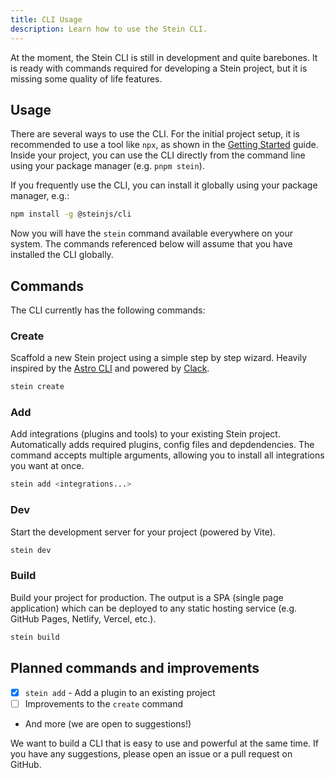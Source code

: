 ```yaml
---
title: CLI Usage
description: Learn how to use the Stein CLI.
---
```


At the moment, the Stein CLI is still in development and quite barebones. It is ready with commands required for developing a Stein project, but it is missing some quality of life features.

## Usage
There are several ways to use the CLI. For the initial project setup, it is recommended to use a tool like `npx`, as shown in the [Getting Started](/docs/core/getting-started) guide.
Inside your project, you can use the CLI directly from the command line using your package manager (e.g. `pnpm stein`).

If you frequently use the CLI, you can install it globally using your package manager, e.g.:
```bash
npm install -g @steinjs/cli
```
Now you will have the `stein` command available everywhere on your system. The commands referenced below will assume that you have installed the CLI globally.

## Commands
The CLI currently has the following commands:

### Create
Scaffold a new Stein project using a simple step by step wizard. Heavily inspired by the [Astro CLI]() and powered by [Clack]().

```bash
stein create
```

### Add
Add integrations (plugins and tools) to your existing Stein project. Automatically adds required plugins, config files and depdendencies. The command accepts multiple arguments, allowing you to install all integrations you want at once.

```bash
stein add <integrations...>
```

### Dev
Start the development server for your project (powered by Vite).

```bash
stein dev
```

### Build
Build your project for production. The output is a SPA (single page application) which can be deployed to any static hosting service (e.g. GitHub Pages, Netlify, Vercel, etc.).

```bash
stein build
```



## Planned commands and improvements
- [x] `stein add` - Add a plugin to an existing project
- [ ] Improvements to the `create` command
- And more (we are open to suggestions!)

We want to build a CLI that is easy to use and powerful at the same time. If you have any suggestions, please open an issue or a pull request on GitHub.